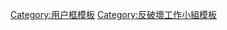 {{Userbox-m
|border-c = #FFFFFF
|border-s = 0
|id-c     = #FFFFFF
|id-s     = 12
|id-fc    =
|id       = [[File:反破壞小組成員用戶框.png|link=:Category:反破壞工作小組成員|alt=此用戶是反破壞工作小組成员。|此用戶是反破壞工作小組成员。]]
|usercategory=反破壞工作小組成员
|nocat    = {{{nocat|}}}
}}<noinclude>[[Category:用户框模板]][[Category:反破壞工作小組模板]]</noinclude>